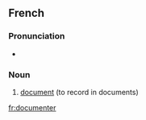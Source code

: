 ==French==

===Pronunciation===
* {{IPA|/dɔ.ky.mɑ̃.te/}}

===Noun===
{{infl|fr|noun}}

# [[document]] (to record in documents)

{{tbot entry|French|document|2007|December|fr}}

[[fr:documenter]]